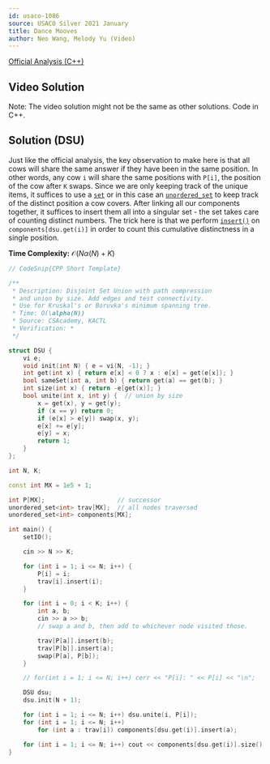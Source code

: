 ```yaml
---
id: usaco-1086
source: USACO Silver 2021 January
title: Dance Mooves
author: Neo Wang, Melody Yu (Video)
---
```


[Official Analysis (C++)](http://www.usaco.org/current/data/sol_prob1_silver_jan21.html)

## Video Solution

Note: The video solution might not be the same as other solutions. Code in C++.
<Youtube id="WaumFVLE6Dc" />


## Solution (DSU)

Just like the official analysis, the key observation to make here is that all
cows will share the same answer if they have been in the same position. In other
words, any cow `i` will share the same positions with `P[i]`, the position of
the cow after `K` swaps. Since we are only keeping track of the unique items, it
suffices to use a [`set`](https://en.cppreference.com/w/cpp/container/set) or in
this case an
[`unordered_set`](https://en.cppreference.com/w/cpp/container/unordered_set) to
keep track of the distinct position a cow covers. After linking all our
components together, it suffices to insert them all into a singular set - the
set takes care of counting distinct numbers. The trick here is that we perform
[`insert()`](https://en.cppreference.com/w/cpp/container/unordered_set/insert)
on `components[dsu.get(i)]` in order to count this cumulative distinctness in a
single position.

**Time Complexity:** $\mathcal{O}(N\alpha(N) + K)$

<LanguageSection>

<CPPSection>

```cpp
// CodeSnip{CPP Short Template}

/**
 * Description: Disjoint Set Union with path compression
 * and union by size. Add edges and test connectivity.
 * Use for Kruskal's or Boruvka's minimum spanning tree.
 * Time: O(\alpha(N))
 * Source: CSAcademy, KACTL
 * Verification: *
 */

struct DSU {
	vi e;
	void init(int N) { e = vi(N, -1); }
	int get(int x) { return e[x] < 0 ? x : e[x] = get(e[x]); }
	bool sameSet(int a, int b) { return get(a) == get(b); }
	int size(int x) { return -e[get(x)]; }
	bool unite(int x, int y) {  // union by size
		x = get(x), y = get(y);
		if (x == y) return 0;
		if (e[x] > e[y]) swap(x, y);
		e[x] += e[y];
		e[y] = x;
		return 1;
	}
};

int N, K;

const int MX = 1e5 + 1;

int P[MX];                    // successor
unordered_set<int> trav[MX];  // all nodes traversed
unordered_set<int> components[MX];

int main() {
	setIO();

	cin >> N >> K;

	for (int i = 1; i <= N; i++) {
		P[i] = i;
		trav[i].insert(i);
	}

	for (int i = 0; i < K; i++) {
		int a, b;
		cin >> a >> b;
		// swap a and b, then add to whichever node visited those.

		trav[P[a]].insert(b);
		trav[P[b]].insert(a);
		swap(P[a], P[b]);
	}

	// for(int i = 1; i <= N; i++) cerr << "P[i]: " << P[i] << "\n";

	DSU dsu;
	dsu.init(N + 1);

	for (int i = 1; i <= N; i++) dsu.unite(i, P[i]);
	for (int i = 1; i <= N; i++)
		for (int a : trav[i]) components[dsu.get(i)].insert(a);

	for (int i = 1; i <= N; i++) cout << components[dsu.get(i)].size() << "\n";
}
```

</CPPSection>

</LanguageSection>
